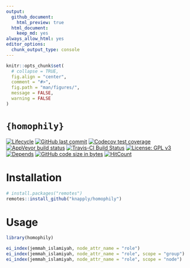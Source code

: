 ```yaml
---
output:
  github_document:
    html_preview: true
  html_document:
    keep_md: yes
always_allow_html: yes
editor_options: 
  chunk_output_type: console
---
```


<!-- README.Rmd generates README.md. -->

```r
knitr::opts_chunk$set(
  # collapse = TRUE,
  fig.align = "center",
  comment = "#>",
  fig.path = "man/figures/",
  message = FALSE,
  warning = FALSE
)
```


# `{homophily}`

<!-- badges: start -->
[![Lifecycle](https://img.shields.io/badge/lifecycle-experimental-orange.svg)](https://www.tidyverse.org/lifecycle/#experimental)
[![GitHub last commit](https://img.shields.io/github/last-commit/knapply/homophily.svg)](https://github.com/knapply/homophily/commits/master)
[![Codecov test coverage](https://codecov.io/gh/knapply/homophily/branch/master/graph/badge.svg)](https://codecov.io/gh/knapply/homophily?branch=master)
[![AppVeyor build status](https://ci.appveyor.com/api/projects/status/github/knapply/homophily?branch=master&svg=true)](https://ci.appveyor.com/project/knapply/homophily)
[![Travis-CI Build Status](https://travis-ci.org/knapply/homophily.svg?branch=master)](https://travis-ci.org/knapply/homophily)
[![License: GPL v3](https://img.shields.io/badge/License-GPLv3-blue.svg)](https://www.gnu.org/licenses/gpl-3.0)
[![Depends](https://img.shields.io/badge/Depends-GNU_R>=3.6-blue.svg)](https://www.r-project.org/)
[![GitHub code size in bytes](https://img.shields.io/github/languages/code-size/knapply/homophily.svg)](https://github.com/knapply/homophily)
[![HitCount](http://hits.dwyl.io/knapply/homophily.svg)](http://hits.dwyl.io/knapply/homophily)
<!-- badges: end -->



# Installation

```r
# install.packages("remotes")
remotes::install_github("knapply/homophily")
```

# Usage


```r
library(homophily)

ei_index(jemmah_islamiyah, node_attr_name = "role")
ei_index(jemmah_islamiyah, node_attr_name = "role", scope = "group")
ei_index(jemmah_islamiyah, node_attr_name = "role", scope = "node")
```